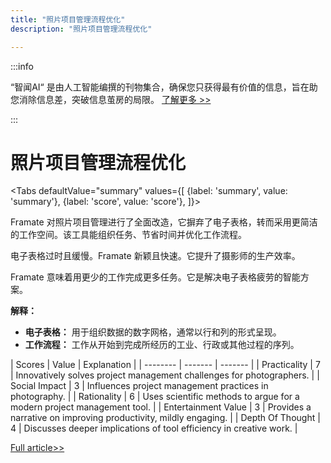 ```yaml
---
title: "照片项目管理流程优化"
description: "照片项目管理流程优化"

---
```



:::info

“智闻AI“ 是由人工智能编撰的刊物集合，确保您只获得最有价值的信息，旨在助您消除信息差，突破信息茧房的局限。  [了解更多 >>](/)

:::

# 照片项目管理流程优化


<Tabs
	defaultValue="summary"
	values={[
	{label: 'summary', value: 'summary'},
	{label: 'score', value: 'score'},
]}>
<TabItem value="summary">


Framate 对照片项目管理进行了全面改造，它摒弃了电子表格，转而采用更简洁的工作空间。该工具能组织任务、节省时间并优化工作流程。

电子表格过时且缓慢。Framate 新颖且快速。它提升了摄影师的生产效率。

Framate 意味着用更少的工作完成更多任务。它是解决电子表格疲劳的智能方案。

**解释：**
- **电子表格：** 用于组织数据的数字网格，通常以行和列的形式呈现。
- **工作流程：** 工作从开始到完成所经历的工业、行政或其他过程的序列。
</TabItem>
<TabItem value="score">
	| Scores     | Value   | Explanation |
	| -------- | ------- | ------- |
	| Practicality  | 7    | Innovatively solves project management challenges for photographers.    |
	| Social Impact | 3     | Influences project management practices in photography.    |
	| Rationality    | 6    | Uses scientific methods to argue for a modern project management tool.    |
	| Entertainment Value    | 3    | Provides a narrative on improving productivity, mildly engaging.    |
	| Depth Of Thought    | 4    | Discusses deeper implications of tool efficiency in creative work.    |
</TabItem>
</Tabs>

[Full article>>](https://www.producthunt.com/posts/framate)
